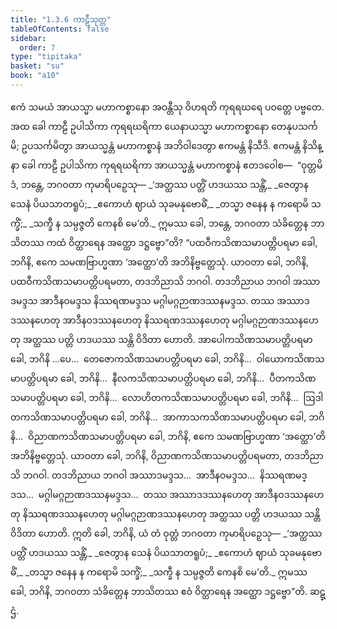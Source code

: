 ```yaml
---
title: "1.3.6 ကာဠီသုတ္တ"
tableOfContents: false
sidebar:
  order: 7
type: "tipitaka"
basket: "su"
book: "a10"
---
```



<DynamicBreadcrumb />

<Division number="26" book="a10">

<Paragraph number="187" book="a10">
ဧကံ သမယံ အာယသ္မာ မဟာကစ္စာနော အဝန္တီသု ဝိဟရတိ ကုရရဃရေ ပဝတ္တေ ပဗ္ဗတေ. အထ ခေါ ကာဠီ ဥပါသိကာ ကုရရဃရိကာ ယေနာယသ္မာ မဟာကစ္စာနော တေနုပသင်္ကမိ; ဥပသင်္ကမိတွာ အာယသ္မန္တံ မဟာကစ္စာနံ အဘိဝါဒေတွာ ဧကမန္တံ နိသီဒိ. ဧကမန္တံ နိသိန္နာ ခေါ ကာဠီ ဥပါသိကာ ကုရရဃရိကာ အာယသ္မန္တံ မဟာကစ္စာနံ ဧတဒဝေါစ—  “ဝုတ္တမိဒံ, ဘန္တေ, ဘဂဝတာ ကုမာရိပဉှေသု—
</Paragraph>

<Paragraph number="188" type="verses" book="a10">
_‘အတ္ထဿ ပတ္တိံ ဟဒယဿ သန္တိံ,_  
_ဇေတွာန သေနံ ပိယသာတရူပံ;_  
_ဧကောဟံ ဈာယံ သုခမနုဗောဓိံ,_  
_တသ္မာ ဇနေန န ကရောမိ သက္ခိံ;_  
_သက္ခီ န သမ္ပဇ္ဇတိ ကေနစိ မေ’တိ._  

</Paragraph>

<Paragraph number="189" book="a10">
ဣမဿ ခေါ, ဘန္တေ, ဘဂဝတာ သံခိတ္တေန ဘာသိတဿ ကထံ ဝိတ္ထာရေန အတ္ထော ဒဋ္ဌဗ္ဗော”တိ?
</Paragraph>

<Paragraph number="190" book="a10">
“ပထဝီကသိဏသမာပတ္တိပရမာ ခေါ, ဘဂိနိ, ဧကေ သမဏဗြာဟ္မဏာ ‘အတ္ထော’တိ အဘိနိဗ္ဗတ္တေသုံ. ယာဝတာ ခေါ, ဘဂိနိ, ပထဝီကသိဏသမာပတ္တိပရမတာ, တဒဘိညာသိ ဘဂဝါ. တဒဘိညာယ ဘဂဝါ အဿာဒမဒ္ဒသ အာဒီနဝမဒ္ဒသ နိဿရဏမဒ္ဒသ မဂ္ဂါမဂ္ဂဉာဏဒဿနမဒ္ဒသ. တဿ အဿာဒဒဿနဟေတု အာဒီနဝဒဿနဟေတု နိဿရဏဒဿနဟေတု မဂ္ဂါမဂ္ဂဉာဏဒဿနဟေတု အတ္ထဿ ပတ္တိ ဟဒယဿ သန္တိ ဝိဒိတာ ဟောတိ.
</Paragraph>

<Paragraph number="191" book="a10">
အာပေါကသိဏသမာပတ္တိပရမာ ခေါ, ဘဂိနိ …ပေ…  တေဇောကသိဏသမာပတ္တိပရမာ ခေါ, ဘဂိနိ…  ဝါယောကသိဏသမာပတ္တိပရမာ ခေါ, ဘဂိနိ…  နီလကသိဏသမာပတ္တိပရမာ ခေါ, ဘဂိနိ…  ပီတကသိဏသမာပတ္တိပရမာ ခေါ, ဘဂိနိ…  လောဟိတကသိဏသမာပတ္တိပရမာ ခေါ, ဘဂိနိ…  ဩဒါတကသိဏသမာပတ္တိပရမာ ခေါ, ဘဂိနိ…  အာကာသကသိဏသမာပတ္တိပရမာ ခေါ, ဘဂိနိ…  ဝိညာဏကသိဏသမာပတ္တိပရမာ ခေါ, ဘဂိနိ, ဧကေ သမဏဗြာဟ္မဏာ ‘အတ္ထော’တိ အဘိနိဗ္ဗတ္တေသုံ. ယာဝတာ ခေါ, ဘဂိနိ, ဝိညာဏကသိဏသမာပတ္တိပရမတာ, တဒဘိညာသိ ဘဂဝါ. တဒဘိညာယ ဘဂဝါ အဿာဒမဒ္ဒသ…  အာဒီနဝမဒ္ဒသ…  နိဿရဏမဒ္ဒသ…  မဂ္ဂါမဂ္ဂဉာဏဒဿနမဒ္ဒသ…  တဿ အဿာဒဒဿနဟေတု အာဒီနဝဒဿနဟေတု နိဿရဏဒဿနဟေတု မဂ္ဂါမဂ္ဂဉာဏဒဿနဟေတု အတ္ထဿ ပတ္တိ ဟဒယဿ သန္တိ ဝိဒိတာ ဟောတိ. ဣတိ ခေါ, ဘဂိနိ, ယံ တံ ဝုတ္တံ ဘဂဝတာ ကုမာရိပဉှေသု—
</Paragraph>

<Paragraph number="192" type="verses" book="a10">
_‘အတ္ထဿ ပတ္တိံ ဟဒယဿ သန္တိံ,_  
_ဇေတွာန သေနံ ပိယသာတရူပံ;_  
_ဧကောဟံ ဈာယံ သုခမနုဗောဓိံ,_  
_တသ္မာ ဇနေန န ကရောမိ သက္ခိံ;_  
_သက္ခီ န သမ္ပဇ္ဇတိ ကေနစိ မေ’တိ._  

</Paragraph>

<Paragraph number="193" book="a10">
ဣမဿ ခေါ, ဘဂိနိ, ဘဂဝတာ သံခိတ္တေန ဘာသိတဿ ဧဝံ ဝိတ္ထာရေန အတ္ထော ဒဋ္ဌဗ္ဗော”တိ.

</Paragraph>
</Division>

<Paragraph number="194" type="center" book="a10">
ဆဋ္ဌံ.
</Paragraph>